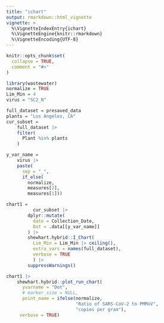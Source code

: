 ```yaml
---
title: "ichart"
output: rmarkdown::html_vignette
vignette: >
  %\VignetteIndexEntry{ichart}
  %\VignetteEngine{knitr::rmarkdown}
  %\VignetteEncoding{UTF-8}
---
```


```r
knitr::opts_chunk$set(
  collapse = TRUE,
  comment = "#>"
)
```

```r
library(wastewater)
normalize = TRUE
Lim_Min = 4
virus = "SC2_N"
```

```r

full_dataset = presaved_data
plants = "Los Angeles, CA"
cur_subset =
    full_dataset |>
    filter(
      Plant %in% plants
    )

y_var_name =
    virus |>
    paste(
      sep = "_",
      if_else(
        normalize,
        measures[2],
        measures[1]))

chart1 = 
          cur_subset |>
        dplyr::mutate(
          date = Collection_Date,
          Dot = .data[[y_var_name]]
        ) |>
        shewhart.hybrid::I_Chart(
          Lim_Min = Lim_Min |> ceiling(),
          extra_vars = names(full_dataset),
          verbose = TRUE
          ) |>
        suppressWarnings()
```


```r

chart1 |>
    shewhart.hybrid::plot_run_chart(
      yvarname = "Dot",
      # marker_size = NULL,
      point_name = ifelse(normalize,
                          "Ratio of SARS-CoV-2 to PMMoV",
                          "copies per gram"),
     verbose = TRUE)
```

